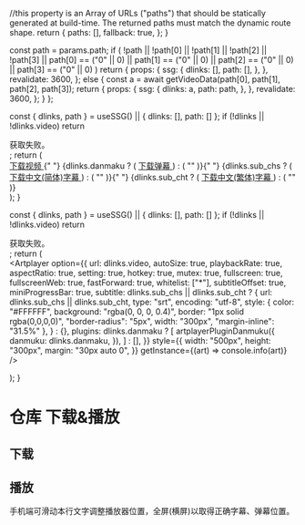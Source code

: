 
  //this property is an Array of URLs ("paths") that should be statically generated at build-time. The returned paths must match the dynamic route shape.
  return {
    paths: [],
    fallback: true,
  };
}

  const path = params.path;
  if (
    !path ||
    !path[0] ||
    !path[1] ||
    !path[2] ||
    !path[3] ||
    path[0] == ("0" || 0) ||
    path[1] == ("0" || 0) ||
    path[2] == ("0" || 0) ||
    path[3] == ("0" || 0)
  )
    return {
      props: {
        ssg: {
          dlinks: [],
          path: [],
        },
      },
      revalidate: 3600,
    };
  else {
    const a = await getVideoData(path[0], path[1], path[2], path[3]);
    return {
      props: {
        ssg: {
          dlinks: a,
          path: path,
        },
      },
      revalidate: 3600,
    };
  }
};

  const { dlinks, path } = useSSG() || { dlinks: [], path: [] };
  if (!dlinks || !dlinks.video) return <div>获取失败。</div>;
  return (
    <div>
      <a href={dlinks.video} target="_blank">
        下载视频
      </a>{" "}
      {dlinks.danmaku ? (
        <a href={dlinks.danmaku} target="_blank">
          下载弹幕
        </a>
      ) : (
        ""
      )}{" "}
      {dlinks.sub_chs ? (
        <a href={dlinks.sub_chs} target="_blank">
          下载中文(简体)字幕
        </a>
      ) : (
        ""
      )}{" "}
      {dlinks.sub_cht ? (
        <a href={dlinks.sub_cht} target="_blank">
          下载中文(繁体)字幕
        </a>
      ) : (
        ""
      )}
    </div>
  );
}

  const { dlinks, path } = useSSG() || { dlinks: [], path: [] };
  if (!dlinks || !dlinks.video) return <div>获取失败。</div>;
  return (
    <div>
      <Artplayer
        option={{
          url: dlinks.video,
          autoSize: true,
          playbackRate: true,
          aspectRatio: true,
          setting: true,
          hotkey: true,
          mutex: true,
          fullscreen: true,
          fullscreenWeb: true,
          fastForward: true,
          whitelist: ["*"],
          subtitleOffset: true,
          miniProgressBar: true,
          subtitle:
            dlinks.sub_chs || dlinks.sub_cht
              ? {
                  url: dlinks.sub_chs || dlinks.sub_cht,
                  type: "srt",
                  encoding: "utf-8",
                  style: {
                    color: "#FFFFFF",
                    background: "rgba(0, 0, 0, 0.4)",
                    border: "1px solid rgba(0,0,0,0)",
                    "border-radius": "5px",
                    width: "300px",
                    "margin-inline": "31.5%"
                  },
                }
              : {},
          plugins: dlinks.danmaku
            ? [
                artplayerPluginDanmuku({
                  danmuku: dlinks.danmaku,
                }),
              ]
            : [],
        }}
        style={{
          width: "500px",
          height: "300px",
          margin: "30px auto 0",
        }}
        getInstance={(art) => console.info(art)}
      />
    </div>

);
}

# 仓库 下载&播放

## 下载

<BD />

## 播放

<div style={{ overflow: "auto" }}>
  手机端可滑动本行文字调整播放器位置，全屏(横屏)以取得正确字幕、弹幕位置。
  <AP />
</div>

